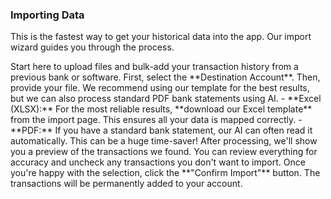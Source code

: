<a id="transactions-import"></a>
### <Icon name="uploadCloud" /> Importing Data

This is the fastest way to get your historical data into the app. Our import wizard guides you through the process.

<FeatureLink href="/transactions/import" title="Go to the Import Wizard" icon="uploadCloud">
  Start here to upload files and bulk-add your transaction history from a previous bank or software.
</FeatureLink>

<Step number={1} title="Upload Your File">
  First, select the **Destination Account**. Then, provide your file. We recommend using our template for the best results, but we can also process standard PDF bank statements using AI.
</Step>

<Alert variant="tip" title="Which format should I use?">
  - **Excel (XLSX):** For the most reliable results, **download our Excel template** from the import page. This ensures all your data is mapped correctly.
  - **PDF:** If you have a standard bank statement, our AI can often read it automatically. This can be a huge time-saver!
</Alert>

<Step number={2} title="Review and Confirm">
  After processing, we'll show you a preview of the transactions we found. You can review everything for accuracy and uncheck any transactions you don't want to import. 
</Step>

<Step number={3} title="Complete the Import">
  Once you're happy with the selection, click the **"Confirm Import"** button. The transactions will be permanently added to your account.
</Step>